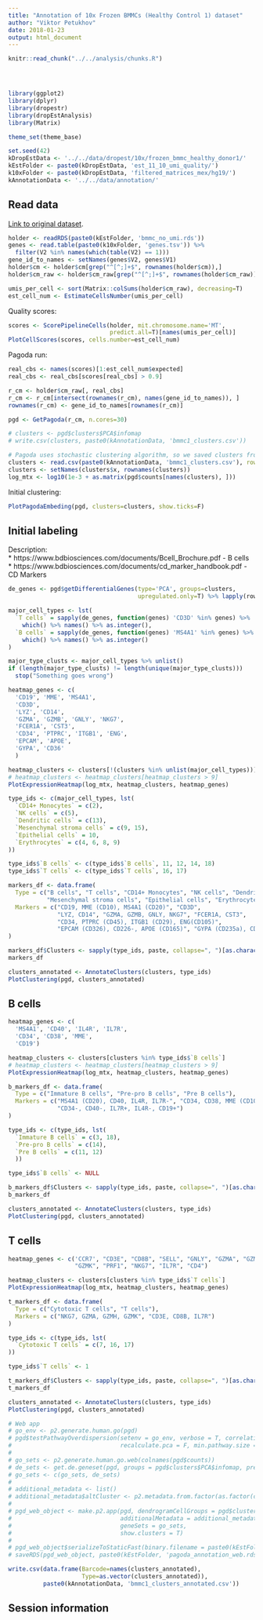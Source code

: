 ```yaml
---
title: "Annotation of 10x Frozen BMMCs (Healthy Control 1) dataset"
author: "Viktor Petukhov"
date: 2018-01-23
output: html_document
---
```


```r
knitr::read_chunk("../../analysis/chunks.R")
```

<!-- Update knitr chunk options -->
```r
```

<!-- Insert the date the file was last updated -->
```r
```

<!-- Insert the code version (Git commit SHA1) if Git repository exists and R package git2r is installed -->
```r
```

```r
library(ggplot2)
library(dplyr)
library(dropestr)
library(dropEstAnalysis)
library(Matrix)

theme_set(theme_base)

set.seed(42)
kDropEstData <- '../../data/dropest/10x/frozen_bmmc_healthy_donor1/'
kEstFolder <- paste0(kDropEstData, 'est_11_10_umi_quality/')
k10xFolder <- paste0(kDropEstData, 'filtered_matrices_mex/hg19/')
kAnnotationData <- '../../data/annotation/'
```

## Read data
[Link to original dataset](https://support.10xgenomics.com/single-cell-gene-expression/datasets/1.1.0/frozen_bmmc_healthy_donor1).

```r
holder <- readRDS(paste0(kEstFolder, 'bmmc_no_umi.rds'))
genes <- read.table(paste0(k10xFolder, 'genes.tsv')) %>% 
  filter(V2 %in% names(which(table(V2) == 1)))
gene_id_to_names <- setNames(genes$V2, genes$V1)
holder$cm <- holder$cm[grep("^[^;]+$", rownames(holder$cm)),]
holder$cm_raw <- holder$cm_raw[grep("^[^;]+$", rownames(holder$cm_raw)),]
```

```r
umis_per_cell <- sort(Matrix::colSums(holder$cm_raw), decreasing=T)
est_cell_num <- EstimateCellsNumber(umis_per_cell)
```

Quality scores:  
```r
scores <- ScorePipelineCells(holder, mit.chromosome.name='MT', 
                             predict.all=T)[names(umis_per_cell)]
PlotCellScores(scores, cells.number=est_cell_num)
```

Pagoda run:  
```r
real_cbs <- names(scores)[1:est_cell_num$expected]
real_cbs <- real_cbs[scores[real_cbs] > 0.9]

r_cm <- holder$cm_raw[, real_cbs]
r_cm <- r_cm[intersect(rownames(r_cm), names(gene_id_to_names)), ]
rownames(r_cm) <- gene_id_to_names[rownames(r_cm)]

pgd <- GetPagoda(r_cm, n.cores=30)

# clusters <- pgd$clusters$PCA$infomap
# write.csv(clusters, paste0(kAnnotationData, 'bmmc1_clusters.csv'))

# Pagoda uses stochastic clustering algorithm, so we saved clusters from one run
clusters <- read.csv(paste0(kAnnotationData, 'bmmc1_clusters.csv'), row.names=1)
clusters <- setNames(clusters$x, rownames(clusters))
log_mtx <- log10(1e-3 + as.matrix(pgd$counts[names(clusters), ]))
```

Initial clustering:  
```r
PlotPagodaEmbeding(pgd, clusters=clusters, show.ticks=F)
```

## Initial labeling

Description:  
* https://www.bdbiosciences.com/documents/Bcell_Brochure.pdf - B cells  
* https://www.bdbiosciences.com/documents/cd_marker_handbook.pdf - CD Markers

```r
de_genes <- pgd$getDifferentialGenes(type='PCA', groups=clusters, 
                                     upregulated.only=T) %>% lapply(rownames)

major_cell_types <- lst(
  `T cells` = sapply(de_genes, function(genes) 'CD3D' %in% genes) %>% 
    which() %>% names() %>% as.integer(),
  `B cells` = sapply(de_genes, function(genes) 'MS4A1' %in% genes) %>% 
    which() %>% names() %>% as.integer()
)

major_type_clusts <- major_cell_types %>% unlist()
if (length(major_type_clusts) != length(unique(major_type_clusts))) 
  stop("Something goes wrong")
```

```r
heatmap_genes <- c(
  'CD19', 'MME', 'MS4A1',
  'CD3D',
  'LYZ', 'CD14',
  'GZMA', 'GZMB', 'GNLY', 'NKG7',
  'FCER1A', 'CST3',
  'CD34', 'PTPRC', 'ITGB1', 'ENG',
  'EPCAM', 'APOE',
  'GYPA', 'CD36'
  )

heatmap_clusters <- clusters[!(clusters %in% unlist(major_cell_types))]
# heatmap_clusters <- heatmap_clusters[heatmap_clusters > 9]
PlotExpressionHeatmap(log_mtx, heatmap_clusters, heatmap_genes)
```

```r
type_ids <- c(major_cell_types, lst(
  `CD14+ Monocytes` = c(2),
  `NK cells` = c(5),
  `Dendritic cells` = c(13),
  `Mesenchymal stroma cells` = c(9, 15),
  `Epithelial cells` = 10,
  `Erythrocytes` = c(4, 6, 8, 9)
))

type_ids$`B cells` <- c(type_ids$`B cells`, 11, 12, 14, 18)
type_ids$`T cells` <- c(type_ids$`T cells`, 16, 17)

markers_df <- data.frame(
  Type = c("B cells", "T cells", "CD14+ Monocytes", "NK cells", "Dendritic cells", 
           "Mesenchymal stroma cells", "Epithelial cells", "Erythrocytes"),
  Markers = c("CD19, MME (CD10), MS4A1 (CD20)", "CD3D", 
              "LYZ, CD14", "GZMA, GZMB, GNLY, NKG7", "FCER1A, CST3", 
              "CD34, PTPRC (CD45), ITGB1 (CD29), ENG(CD105)", 
              "EPCAM (CD326), CD226-, APOE (CD165)", "GYPA (CD235a), CD36")
)

markers_df$Clusters <- sapply(type_ids, paste, collapse=", ")[as.character(markers_df$Type)]
markers_df
```

```r
clusters_annotated <- AnnotateClusters(clusters, type_ids)
PlotClustering(pgd, clusters_annotated)
```

## B cells
```r
heatmap_genes <- c(
  'MS4A1', 'CD40', 'IL4R', 'IL7R',
  'CD34', 'CD38', 'MME',
  'CD19')

heatmap_clusters <- clusters[clusters %in% type_ids$`B cells`]
# heatmap_clusters <- heatmap_clusters[heatmap_clusters > 9]
PlotExpressionHeatmap(log_mtx, heatmap_clusters, heatmap_genes)
```

```r
b_markers_df <- data.frame(
  Type = c("Immature B cells", "Pre-pro B cells", "Pre B cells"),
  Markers = c("MS4A1 (CD20), CD40, IL4R, IL7R-", "CD34, CD38, MME (CD10), CD24-, IL7R-", 
              "CD34-, CD40-, IL7R+, IL4R-, CD19+")
)

type_ids <- c(type_ids, lst(
  `Immature B cells` = c(3, 18),
  `Pre-pro B cells` = c(14),
  `Pre B cells` = c(11, 12)
  ))

type_ids$`B cells` <- NULL

b_markers_df$Clusters <- sapply(type_ids, paste, collapse=", ")[as.character(b_markers_df$Type)]
b_markers_df
```

```r
clusters_annotated <- AnnotateClusters(clusters, type_ids)
PlotClustering(pgd, clusters_annotated)
```

## T cells
```r
heatmap_genes <- c('CCR7', "CD3E", "CD8B", "SELL", "GNLY", "GZMA", "GZMB", "GZMH", 
                   "GZMK", "PRF1", "NKG7", "IL7R", "CD4")

heatmap_clusters <- clusters[clusters %in% type_ids$`T cells`]
PlotExpressionHeatmap(log_mtx, heatmap_clusters, heatmap_genes)
```

```r
t_markers_df <- data.frame(
  Type = c("Cytotoxic T cells", "T cells"),
  Markers = c("NKG7, GZMA, GZMH, GZMK", "CD3E, CD8B, IL7R")
)

type_ids <- c(type_ids, lst(
  `Cytotoxic T cells` = c(7, 16, 17)
))

type_ids$`T cells` <- 1

t_markers_df$Clusters <- sapply(type_ids, paste, collapse=", ")[as.character(t_markers_df$Type)]
t_markers_df
```

```r
clusters_annotated <- AnnotateClusters(clusters, type_ids)
PlotClustering(pgd, clusters_annotated)
```


```r
# Web app
# go_env <- p2.generate.human.go(pgd)
# pgd$testPathwayOverdispersion(setenv = go_env, verbose = T, correlation.distance.threshold = 0.9, 
#                               recalculate.pca = F, min.pathway.size = 100, max.pathway.size = 1000)
# 
# go_sets <- p2.generate.human.go.web(colnames(pgd$counts))
# de_sets <- get.de.geneset(pgd, groups = pgd$clusters$PCA$infomap, prefix = 'de_')
# go_sets <- c(go_sets, de_sets)
# 
# additional_metadata <- list()
# additional_metadata$altCluster <- p2.metadata.from.factor(as.factor(clusters_annotated), displayname = 'Annotated', s = 0.7, v = 0.8, start = 0, end = 0.5)
# 
# pgd_web_object <- make.p2.app(pgd, dendrogramCellGroups = pgd$clusters$PCA$infomap,
#                               additionalMetadata = additional_metadata,
#                               geneSets = go_sets,
#                               show.clusters = T)
# 
# pgd_web_object$serializeToStaticFast(binary.filename = paste0(kEstFolder, 'bmmc1_pagoda_annotated.bin'))
# saveRDS(pgd_web_object, paste0(kEstFolder, 'pagoda_annotation_web.rds'))
```

```r
write.csv(data.frame(Barcode=names(clusters_annotated), 
                     Type=as.vector(clusters_annotated)), 
          paste0(kAnnotationData, 'bmmc1_clusters_annotated.csv'))
```

## Session information
```r
```
